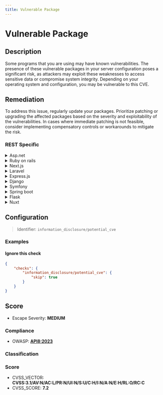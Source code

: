 ```yaml
---
title: Vulnerable Package
---
```


# Vulnerable Package

## Description

Some programs that you are using may have known vulnerabilities. The presence of these vulnerable packages in your server configuration poses a significant risk, as attackers may exploit these weaknesses to access sensitive data or compromise system integrity. Depending on your operating system and configuration, you may be vulnerable to this CVE.


## Remediation

To address this issue, regularly update your packages. Prioritize patching or upgrading the affected packages based on the severity and exploitability of the vulnerabilities. In cases where immediate patching is not feasible, consider implementing compensatory controls or workarounds to mitigate the risk.



### REST Specific

<details>
    <summary>Asp.net</summary>

Ensure all NuGet packages are updated to their latest secure versions. Use the NuGet Package Manager to review and update packages.

</details>

<details>
    <summary>Ruby on rails</summary>

Update all gem dependencies to versions without known vulnerabilities using the 'bundle update' command.

</details>

<details>
    <summary>Next.js</summary>

Upgrade to the latest version of Next.js that has patched known vulnerabilities by updating your 'package.json' file.

</details>

<details>
    <summary>Laravel</summary>

Update Laravel and its dependencies by using Composer to ensure you have the latest security patches.

</details>

<details>
    <summary>Express.js</summary>

Update Express.js and related packages to the latest versions using npm to mitigate known vulnerabilities.

</details>

<details>
    <summary>Django</summary>

Use pip to upgrade Django to the latest secure version that has patched known vulnerabilities.

</details>

<details>
    <summary>Symfony</summary>

Regularly update Symfony components using Composer to the latest versions to fix known security issues.

</details>

<details>
    <summary>Spring boot</summary>

Ensure all Maven or Gradle dependencies are up-to-date with the latest security patches in your 'pom.xml' or 'build.gradle' files.

</details>

<details>
    <summary>Flask</summary>

Update Flask and its extensions using pip to incorporate security fixes from newer versions.

</details>

<details>
    <summary>Nuxt</summary>

Upgrade Nuxt.js to the latest version by updating the version in 'package.json' and running npm update.

</details>

## Configuration

> Identifier: `information_disclosure/potential_cve`



### Examples



#### Ignore this check

```json
{
    "checks": {
        "information_disclosure/potential_cve": {
            "skip": true
        }
    }
}
```




## Score

- Escape Severity: **<span className="medium-severity">MEDIUM</span>**

### Compliance

- OWASP: **[API8:2023](https://github.com/OWASP/API-Security/blob/master/editions/2023/en/0xa8-security-misconfiguration.md)**








### Classification






### Score

- CVSS_VECTOR: **CVSS:3.1/AV:N/AC:L/PR:N/UI:N/S:U/C:H/I:N/A:N/E:H/RL:O/RC:C**
- CVSS_SCORE: **7.2**


